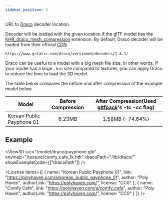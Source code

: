 ```yaml
---
sidebar_position: 3
---
```



<OptionDescriptor type="string" defaultVal="Google CDN" />

URL to [Draco](https://github.com/google/draco) decoder location.

Decoder will be loaded with the given location if the glTF model has the [KHR_draco_mesh_compression](https://github.com/KhronosGroup/glTF/blob/main/extensions/2.0/Khronos/KHR_draco_mesh_compression/README.md) extension.
By default, Draco decoder will be loaded from their official [CDN](https://www.gstatic.com/draco/versioned/decoders/1.4.1/).

```
https://www.gstatic.com/draco/versioned/decoders/1.4.1/
```

Draco can be useful to a model with a big mesh file size.
In other words, if your model has a large `.bin` size compared to textures, you can apply Draco to reduce the time to load the 3D model.

The table below compares the before and after compression of the example model below.

|Model|Before Compression|After Compression(Used [gltfpack](https://github.com/zeux/meshoptimizer/tree/master/gltf)'s -tc -cc flag)|
|---|:---:|:---:|
|Korean Public Payphone 01|6.23MB|1.58MB (-74.64%)|

## Example
<View3D src="/model/draco/payphone.glb" envmap="/texture/comfy_cafe_1k.hdr" dracoPath="/lib/draco/" showExampleCode={["dracoPath"]} />

<License items={[
  {
    name: "Korean Public Payphone 01",
    link: "https://polyhaven.com/a/korean_public_payphone_01",
    author: "Poly Haven",
    authorLink: "https://polyhaven.com/",
    license: "CC0"
  },
  {
    name: "Comfy Café",
    link: "https://polyhaven.com/a/comfy_cafe",
    author: "Poly Haven",
    authorLink: "https://polyhaven.com/",
    license: "CC0"
  }
]} />
